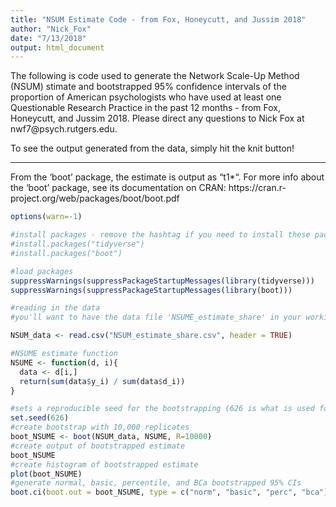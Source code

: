 ```yaml
---
title: "NSUM Estimate Code - from Fox, Honeycutt, and Jussim 2018"
author: "Nick_Fox"
date: "7/13/2018"
output: html_document
---
```


The following is code used to generate the Network Scale-Up Method (NSUM) stimate and bootstrapped 95% confidence intervals of the proportion of American psychologists who have used at least one Questionable Research Practice in the past 12 months -  from Fox, Honeycutt, and Jussim 2018.  Please direct any questions to Nick Fox at nwf7@psych.rutgers.edu.

To see the output generated from the data, simply hit the knit button!

---------

From the 'boot' package, the estimate is output as "t1*".  For more info about the 'boot' package, see its documentation on CRAN: https://cran.r-project.org/web/packages/boot/boot.pdf

```r
options(warn=-1)

#install packages - remove the hashtag if you need to install these packages, otherwise keep them hashed out.
#install.packages("tidyverse")
#install.packages("boot")

#load packages
suppressWarnings(suppressPackageStartupMessages(library(tidyverse)))
suppressWarnings(suppressPackageStartupMessages(library(boot)))

```

```r

#reading in the data
#you'll want to have the data file 'NSUME_estimate_share' in your working directory.

NSUM_data <- read.csv("NSUM_estimate_share.csv", header = TRUE)


```

```r
#NSUME estimate function
NSUME <- function(d, i){
  data <- d[i,]
  return(sum(data$y_i) / sum(data$d_i))
}

```


```r
#sets a reproducible seed for the bootstrapping (626 is what is used for the publication)
set.seed(626)
#create bootstrap with 10,000 replicates
boot_NSUME <- boot(NSUM_data, NSUME, R=10000)
#create output of bootstrapped estimate
boot_NSUME
#create histogram of bootstrapped estimate
plot(boot_NSUME)
#generate normal, basic, percentile, and BCa bootstrapped 95% CIs
boot.ci(boot.out = boot_NSUME, type = c("norm", "basic", "perc", "bca"))

```
